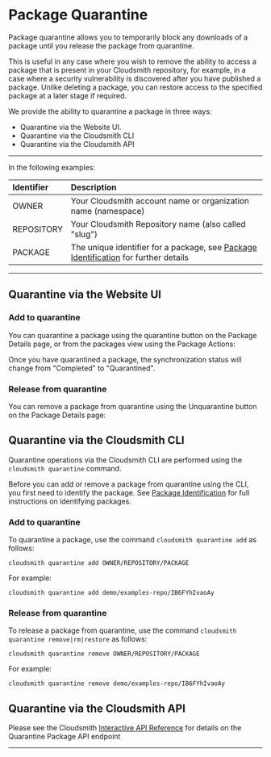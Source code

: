 
# Package Quarantine

Package quarantine allows you to temporarily block any downloads of a package until you release the package from quarantine. 

This is useful in any case where you wish to remove the ability to access a package that is present in your Cloudsmith repository, for example, in a case where a security vulnerability is discovered after you have published a package. Unlike deleting a package, you can restore access to the specified package at a later stage if required. 

We provide the ability to quarantine a package in three ways:

- Quarantine via the Website UI.
- Quarantine via the Cloudsmith CLI
- Quarantine via the Cloudsmith API

***

In the following examples: 

| Identifier | Description                                                                                                                                  |
| :--------- | :------------------------------------------------------------------------------------------------------------------------------------------- |
| OWNER      | Your Cloudsmith account name or organization name (namespace)                                                                                |
| REPOSITORY | Your Cloudsmith Repository name (also called "slug")                                                                                         |
| PACKAGE    | The unique identifier for a package, see [Package Identification](/artifacts/identifying-a-package) for further details |

***

## Quarantine via the Website UI

### Add to quarantine

You can quarantine a package using the quarantine button on the Package Details page, or from the packages view using the Package Actions: 

<BlockImage src={imgCOhhH8fjPOlhiPad_Pro} alt="Quarantine Button on Package Details"></BlockImage>

<BlockImage src={imgCOhhH8fjPOlhiPad_Pro_1} alt="Confirmation that you'd like to quarantine the package"></BlockImage>


Once you have quarantined a package, the synchronization status will change from "Completed" to "Quarantined". 

### Release from quarantine

You can remove a package from quarantine using the Unquarantine button on the Package Details page:

<BlockImage src={imgCOhhH8fjPOlhiPad_Pro_2} alt="Unquarantine Button on Package Details"></BlockImage>

<BlockImage src={imgCOhhH8fjPOlhiPad_Pro_3} alt="restore quarantine"></BlockImage>


## Quarantine via the Cloudsmith CLI

Quarantine operations via the Cloudsmith CLI are performed using the `cloudsmith quarantine` command. 

Before you can add or remove a package from quarantine using the CLI, you first need to identify the package.  See [Package Identification](/artifacts/identifying-a-package) for full instructions on identifying packages.  

### Add to quarantine

To quarantine a package, use the command `cloudsmith quarantine add` as follows: 

`cloudsmith quarantine add OWNER/REPOSITORY/PACKAGE`

For example: 

`cloudsmith quarantine add demo/examples-repo/IB6FYhIvaoAy`

<BlockImage src={imgdCliQuarantineAdd} alt="CLI add to quarantine"></BlockImage>

### Release from quarantine

To release a package from quarantine, use the command `cloudsmith quarantine remove|rm|restore` as follows: 

`cloudsmith quarantine remove OWNER/REPOSITORY/PACKAGE`

For example: 

`cloudsmith quarantine remove demo/examples-repo/IB6FYhIvaoAy`

<BlockImage src={imgCilQuarantineRemove} alt="CLI remove from quarantine"></BlockImage>

## Quarantine via the Cloudsmith API

Please see the Cloudsmith [Interactive API Reference](/api/packages/quarantine) for details on the Quarantine Package API endpoint

***
